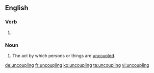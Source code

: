 ==English==

===Verb===
{{head|en|present participle}}

# {{present participle of|uncouple|lang=en|nocat=1}}

===Noun===
{{en-noun}}

# The act by which persons or things are [[uncouple]]d.

[[de:uncoupling]]
[[fr:uncoupling]]
[[ko:uncoupling]]
[[ta:uncoupling]]
[[vi:uncoupling]]